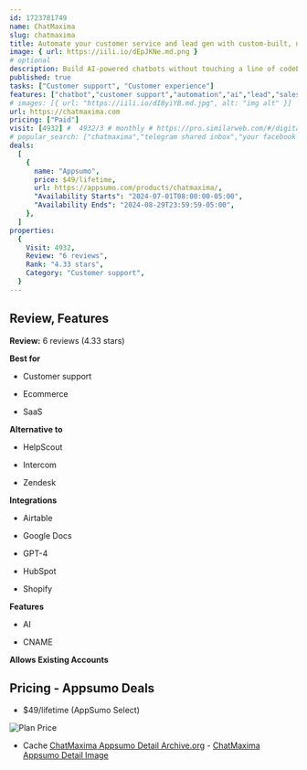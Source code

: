 ```yaml
---
id: 1723781749
name: ChatMaxima
slug: chatmaxima
title: Automate your customer service and lead gen with custom-built, no-code chatbots
image: { url: https://iili.io/dEpJKNe.md.png }
# optional
description: Build AI-powered chatbots without touching a line of codeEngage your customers and leads around the clock to boost sales
published: true
tasks: ["Customer support", "Customer experience"]
features: ["chatbot","customer support","automation","ai","lead","sales"]
# images: [{ url: "https://iili.io/dI8yiYB.md.jpg", alt: "img alt" }]
url: https://chatmaxima.com
pricing: ["Paid"]
visit: [4932] #  4932/3 # monthly # https://pro.similarweb.com/#/digitalsuite/websiteanalysis/home
# popular_search: ["chatmaxima","telegram shared inbox","your facebook account is to new to create a business account","you have reached your limit for creation of manager accounts","telegram bot to manage channels"]
deals:
  [
    {
      name: "Appsumo",
      price: $49/lifetime,
      url: https://appsumo.com/products/chatmaxima/,
      "Availability Starts": "2024-07-01T08:00:00-05:00",
      "Availability Ends": "2024-08-29T23:59:59-05:00",
    },
  ]
properties:
  {
    Visit: 4932,
    Review: "6 reviews",
    Rank: "4.33 stars",
    Category: "Customer support",
  }
---
```


## Review, Features

**Review:** 6 reviews (4.33 stars)

**Best for**

- Customer support

- Ecommerce

- SaaS

**Alternative to**

- HelpScout

- Intercom

- Zendesk

**Integrations**

- Airtable

- Google Docs

- GPT-4

- HubSpot

- Shopify

**Features**

- AI

- CNAME

**Allows Existing Accounts**

## Pricing - Appsumo Deals

- $49/lifetime (AppSumo Select)

<Img src="https://iili.io/dEpuU6N.png" alt="Plan Price" />

- Cache [ChatMaxima Appsumo Detail Archive.org](https://web.archive.org/web/*/https://appsumo.com/products/chatmaxima/) - [ChatMaxima Appsumo Detail Image](https://iili.io/dEpupFS.png)
